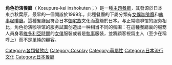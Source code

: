 {{Notability Unreferenced|time=2018-10-05T10:05:47+00:00}}
'''角色扮演餐廳'''（{{lang-ja|コスプレ系飲食店}} Kosupure-kei inshokuten；{{lang-en|Cosplay restaurants}}）是一種[[主題餐廳|主題餐廳]]，其發源於日本東京秋葉原，最早的一個開辦於1999年。此種餐廳的下屬分類有[[女僕咖啡廳|女僕咖啡廳]]和[[執事咖啡廳|執事咖啡廳]]。這種餐廳因符合日本[[御宅族|御宅族]]文化而濫觴於日本。与正常咖啡馆的服务相比，角色扮演咖啡馆的服务試圖创造出一种相当不同的氛围：在這種餐廳裏的服務人員身着[[維多利亞時期|維多利亞時期]]的[[女僕|女僕]]服裝或者是[[執事|執事]]服裝，並將顧客視爲主人（至少在稱呼上）而不是單純的顧客。
{{扮裝}}
{{咖啡店類型}}
[[Category:各類餐飲店|Category:各類餐飲店]]
[[Category:Cosplay|Category:Cosplay]]
[[Category:萌屬性|Category:萌屬性]]
[[Category:日本流行文化|Category:日本流行文化]]
[[Category:日本餐廳|Category:日本餐廳]]

{{Food-stub}}
